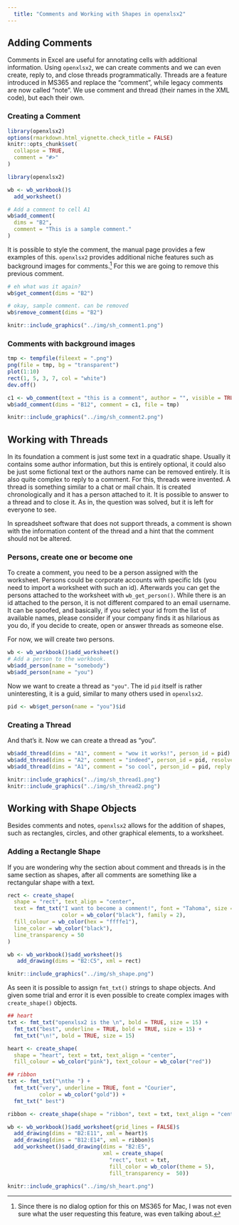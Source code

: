 ```yaml
---
  title: "Comments and Working with Shapes in openxlsx2"
---
```


## Adding Comments

Comments in Excel are useful for annotating cells with additional information. Using `openxlsx2`, we can create comments and we can even create, reply to, and close threads programmatically. Threads are a feature introduced in MS365 and replace the "comment", while legacy comments are now called "note". We use comment and thread (their names in the XML code), but each their own.

### Creating a Comment

```r
library(openxlsx2)
options(rmarkdown.html_vignette.check_title = FALSE)
knitr::opts_chunk$set(
  collapse = TRUE,
  comment = "#>"
)
```

```r
library(openxlsx2)

wb <- wb_workbook()$
  add_worksheet()

# Add a comment to cell A1
wb$add_comment(
  dims = "B2",
  comment = "This is a sample comment."
)
```

It is possible to style the comment, the manual page provides a few examples of this. `openxlsx2` provides additional niche features such as background images for comments.[^openxlsx2-things-with-shapes-1] For this we are going to remove this previous comment.

[^openxlsx2-things-with-shapes-1]: Since there is no dialog option for this on MS365 for Mac, I was not even sure what the user requesting this feature, was even talking about.

```r
# eh what was it again?
wb$get_comment(dims = "B2")

# okay, sample comment. can be removed
wb$remove_comment(dims = "B2")
```

```r
knitr::include_graphics("../img/sh_comment1.png")
```

### Comments with background images

```r
tmp <- tempfile(fileext = ".png")
png(file = tmp, bg = "transparent")
plot(1:10)
rect(1, 5, 3, 7, col = "white")
dev.off()

c1 <- wb_comment(text = "this is a comment", author = "", visible = TRUE)
wb$add_comment(dims = "B12", comment = c1, file = tmp)
```

```r
knitr::include_graphics("../img/sh_comment2.png")
```

## Working with Threads

In its foundation a comment is just some text in a quadratic shape. Usually it contains some author information, but this is entirely optional, it could also be just some fictional text or the authors name can be removed entirely. It is also quite complex to reply to a comment. For this, threads were invented. A thread is something similar to a chat or mail chain. It is created chronologically and it has a person attached to it. It is possible to answer to a thread and to close it. As in, the question was solved, but it is left for everyone to see.

In spreadsheet software that does not support threads, a comment is shown with the information content of the thread and a hint that the comment should not be altered.

### Persons, create one or become one

To create a comment, you need to be a person assigned with the worksheet. Persons could be corporate accounts with specific Ids (you need to import a worksheet with such an id). Afterwards you can get the persons attached to the worksheet with `wb_get_person()`. While there is an id attached to the person, it is not different compared to an email username. It can be spoofed, and basically, if you select your id from the list of available names, please consider if your company finds it as hilarious as you do, if you decide to create, open or answer threads as someone else.

For now, we will create two persons.

```r
wb <- wb_workbook()$add_worksheet()
# Add a person to the workbook.
wb$add_person(name = "somebody")
wb$add_person(name = "you")
```

Now we want to create a thread as `"you"`. The id `pid` itself is rather uninteresting, it is a guid, similar to many others used in `openxlsx2`.

```r
pid <- wb$get_person(name = "you")$id
```

### Creating a Thread

And that's it. Now we can create a thread as "you".

```r
wb$add_thread(dims = "A1", comment = "wow it works!", person_id = pid)
wb$add_thread(dims = "A2", comment = "indeed", person_id = pid, resolve = TRUE)
wb$add_thread(dims = "A1", comment = "so cool", person_id = pid, reply = TRUE)
```

```r
knitr::include_graphics("../img/sh_thread1.png")
knitr::include_graphics("../img/sh_thread2.png")
```

## Working with Shape Objects

Besides comments and notes, `openxlsx2` allows for the addition of shapes, such as rectangles, circles, and other graphical elements, to a worksheet.

### Adding a Rectangle Shape

If you are wondering why the section about comment and threads is in the same section as shapes, after all comments are something like a rectangular shape with a text.

```r
rect <- create_shape(
  shape = "rect", text_align = "center",
  text = fmt_txt("I want to become a comment!", font = "Tahoma", size = "10",
                 color = wb_color("black"), family = 2),
  fill_colour = wb_color(hex = "ffffe1"),
  line_color = wb_color("black"),
  line_transparency = 50
)

wb <- wb_workbook()$add_worksheet()$
   add_drawing(dims = "B2:C5", xml = rect)
```

```r
knitr::include_graphics("../img/sh_shape.png")
```

As seen it is possible to assign `fmt_txt()` strings to shape objects. And given some trial and error it is even possible to create complex images with `create_shape()` objects.

```r
## heart
txt <- fmt_txt("openxlsx2 is the \n", bold = TRUE, size = 15) +
  fmt_txt("best", underline = TRUE, bold = TRUE, size = 15) +
  fmt_txt("\n!", bold = TRUE, size = 15)

heart <- create_shape(
  shape = "heart", text = txt, text_align = "center",
  fill_colour = wb_color("pink"), text_colour = wb_color("red"))

## ribbon
txt <- fmt_txt("\nthe ") +
  fmt_txt("very", underline = TRUE, font = "Courier",
          color = wb_color("gold")) +
  fmt_txt(" best")

ribbon <- create_shape(shape = "ribbon", text = txt, text_align = "center")

wb <- wb_workbook()$add_worksheet(grid_lines = FALSE)$
  add_drawing(dims = "B2:E11", xml = heart)$
  add_drawing(dims = "B12:E14", xml = ribbon)$
  add_worksheet()$add_drawing(dims = "B2:E5",
                              xml = create_shape(
                                "rect", text = txt,
                                fill_color = wb_color(theme = 5),
                                fill_transparency =  50))
```

```r
knitr::include_graphics("../img/sh_heart.png")
```

